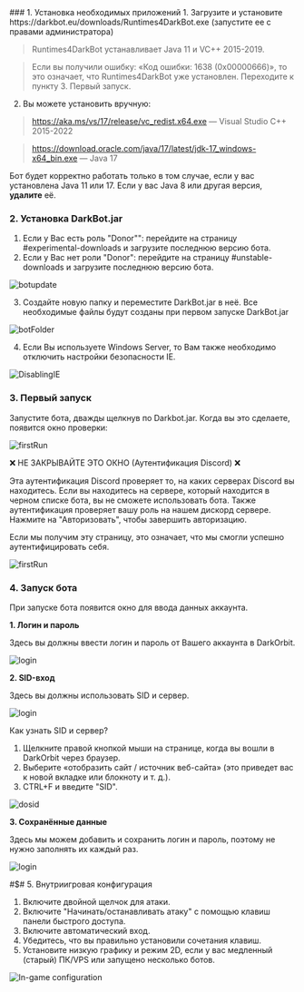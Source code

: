 <Steps>
### 1. Установка необходимых приложений
1. Загрузите и установите https://darkbot.eu/downloads/Runtimes4DarkBot.exe (запустите ее с правами администратора)

> Runtimes4DarkBot устанавливает Java 11 и VC++ 2015-2019.

> Если вы получили ошибку: «Код ошибки: 1638 (0x00000666)», то это означает, что Runtimes4DarkBot уже установлен. Переходите к пункту 3. Первый запуск.

2. Вы можете установить вручную:
> https://aka.ms/vs/17/release/vc_redist.x64.exe — Visual Studio C++ 2015-2022

> https://download.oracle.com/java/17/latest/jdk-17_windows-x64_bin.exe — Java 17

Бот будет корректно работать только в том случае, если у вас установлена Java 11 или 17. Если у вас Java 8 или другая версия, **удалите** её.

### 2. Установка DarkBot.jar
1. Если у Вас есть роль "Donor"": перейдите на страницу #experimental-downloads и загрузите последнюю версию бота.
2. Если у Вас нет роли "Donor": перейдите на страницу #unstable-downloads и загрузите последнюю версию бота.

![botupdate](public/botupdate.png)

3. Создайте новую папку и переместите DarkBot.jar в неё. Все необходимые файлы будут созданы при первом запуске DarkBot.jar

![botFolder](public/botFolder.png)

4. Если Вы используете Windows Server, то Вам также необходимо отключить настройки безопасности IE.

![DisablingIE](public/vps_ieDisable.png)

### 3. Первый запуск

Запустите бота, дважды щелкнув по Darkbot.jar. Когда вы это сделаете, появится окно проверки:

![firstRun](public/discordAuth.png)

❌ НЕ ЗАКРЫВАЙТЕ ЭТО ОКНО (Аутентификация Discord) ❌

Эта аутентификация Discord проверяет то, на каких серверах Discord вы находитесь. Если вы находитесь на сервере, который находится в черном списке бота, вы не сможете использовать бота.
Также аутентификация проверяет вашу роль на нашем дискорд сервере. Нажмите на "Авторизовать", чтобы завершить авторизацию.

Если мы получим эту страницу, это означает, что мы смогли успешно аутентифицировать себя.

![firstRun](public/discordAuth2.png)

### 4. Запуск бота

При запуске бота появится окно для ввода данных аккаунта.

**1. Логин и пароль**

Здесь вы должны ввести логин и пароль от Вашего аккаунта в DarkOrbit.

![login](public/login1.png)

**2. SID-вход**

Здесь вы должны использовать SID и сервер.

![login](public/login2.png)

Как узнать SID и сервер?
1. Щелкните правой кнопкой мыши на странице, когда вы вошли в DarkOrbit через браузер.
2. Выберите «отобразить сайт / источник веб-сайта» (это приведет вас к новой вкладке или блокноту и т. д.).
3. CTRL+F и введите "SID".

![dosid](public/dosid.png)

**3. Сохранённые данные**

Здесь мы можем добавить и сохранить логин и пароль, поэтому не нужно заполнять их каждый раз.

![login](public/login3.png)

#$# 5. Внутриигровая конфигурация
  1. Включите двойной щелчок для атаки.
  2. Включите "Начинать/останавливать атаку" с помощью клавиш панели быстрого доступа.
  3. Включите автоматический вход.
  4. Убедитесь, что вы правильно установили сочетания клавиш.
  5. Установите низкую графику и режим 2D, если у вас медленный (старый) ПК/VPS или запущено несколько ботов.

![In-game configuration](public/ingameConf.png)
</Steps>